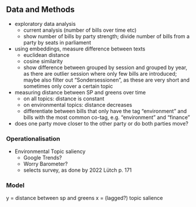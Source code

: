 ## Data and Methods

- exploratory data analysis
	- current analysis (number of bills over time etc)
	- show number of bills by party strength; divide number of bills from a party by seats in parliament
- using embeddings, measure difference between texts
	- euclidean distance
	- cosine similarity
	- show difference between grouped by session and grouped by year, as there are outlier session where only few bills are introduced; maybe also filter out “Sondersessionen”, as these are very short and sometimes only cover a certain topic
- measuring distance between SP and greens over time 
	- on all topics: distance is constant
	- on environmental topics: distance decreases
	- differentiate between bills that only have the tag “environment” and bills with the most common co-tag, e.g. “environment” and “finance” 
- does one party move closer to the other party or do both parties move?

### Operationalisation
- Environmental Topic saliency
	- Google Trends?
	- Worry Barometer?
	- selects survey, as done by 2022 Lütch p. 171

### Model
y = distance between sp and greens
x = (lagged?) topic salience